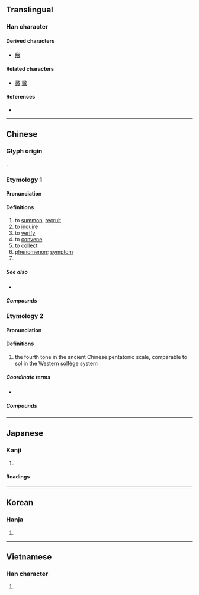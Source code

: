 {{also|徴|征|微}}
{{character info/new}}
==Translingual==
{{Han simplified forms|徵|徴|征}}

===Han character===
{{Han char|rn=60|rad=彳|as=12|sn=15|four=28240|canj=HOUGK|ids=⿲彳⿳山一𡈼攵,⿲彳⿳山一壬攵}}


====Derived characters====
* [[癥]]

====Related characters====
* [[微]] [[徹]] <!-- Other 彳 + X + 攵 -->

====References====
* {{Han ref|kx=0370.410|dkj=10239|dj=0697.270|hdz=20842.070|uh=5FB5|ud=24501|bh=BC78|bd=48248}}

----

==Chinese==

===Glyph origin===
{{Han etym}}
{{Han compound|微|𡈼|ls=ic}}.

===Etymology 1===
{{zh-forms|s=征}}

====Pronunciation====
{{zh-pron
|m=zhēng
|c=zing1
|mn=ml:cheng/zz:teng/tw,qz:chng/twv:tin
|mc=1
|oc=1,2
|ma=
|cat=v,n
}}

====Definitions====
{{zh-hanzi}}

# to [[summon]], [[recruit]]
# to [[inquire]]
# to [[verify]]
# to [[convene]]
# to [[collect]]
# [[phenomenon]]; [[symptom]]
# {{surname|lang=zh}}
=====See also=====
* {{zh-l|症|symptom}}
=====Compounds=====
{{zh-der|徵兵|徵兵制|徵調|徵訂|徵發|徵稿|徵購|徵婚|徵集|徵募|徵聘|徵求|徵收|徵稅|徵文|徵詢|徵引|徵用|徵召|綜合徵|徵候|徵兆|徵象|帶罪徵收|徵才|徵風召雨|停徵|固徵|性徵|徵選|徵辟|徵答|徵求啟事|徵啟|徵庸|徵士|徵名責實|徵友|徵兵制度|徵信錄|徵信社|徵招|徵信|帶徵|徵逐|帶徵銀|咎徵|信而有徵|保留徵收|土地徵收|三徵七辟|區段徵收|副性徵|休徵|徵狀|公用徵收|無徵不信|照價徵稅|應徵信|特徵|病徵|旁徵博引|直接徵稅|瑞徵|稽徵|應徵|有徵|杞宋無徵|生命徵象|暴斂橫徵|課徵|第二性徵|緩徵|表徵|第一性徵|談徵|額徵|考徵|納徵|象徵主義|象徵性|酒食徵逐|貴徵|象徵|開徵|螽斯之徵}}

===Etymology 2===
{{zh-forms}}

====Pronunciation====
{{zh-pron
|m=zhǐ
|c=zi2
|mn=
|mc=2
|oc=n,1
|ma=
|dial=n
|cat=n
}}

====Definitions====
{{zh-hanzi}}

# {{lb|zh|music}} the fourth tone in the ancient Chinese pentatonic scale, comparable to [[sol]] in the Western [[solfège]] system

=====Coordinate terms=====
* {{list:Chinese pentatonic scale/zh}}

=====Compounds=====
{{zh-der|流徵|變徵之音|變徵|變徵之聲}}
----

==Japanese==
{{ja-kanji forms|徴|徵}}

===Kanji===
{{ja-kanji|grade=|rs=彳12|shin=徴}}

# {{defn|lang=ja|sort=彳12}}

====Readings====
{{ja-readings
|on=ちょう, ち
|kun=しるし-, め-す
}}

----

==Korean==

===Hanja===
{{ko-hanja|hangeul=[[징]], [[치]]|eumhun=|rv=jing, chi|mr=ching, ch'i|y=cing, chi}}

# {{defn|lang=ko|sort=彳12}}

----

==Vietnamese==

===Han character===
{{vi-hantu|[[trưng]], [[chưng]], [[chuỷ]], [[rưng]], [[trâng]]|rs=彳12}}

# {{defn|lang=vi|sort=彳12}}